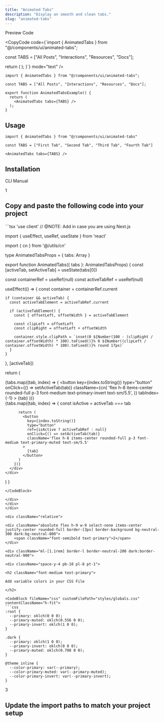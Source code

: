 ```yaml
---
title: "Animated Tabs"
description: "Display an smooth and clean tabs."
slug: "animated-tabs"
---
```


<Tabs defaultValue="preview">

<div className="flex items-center justify-between border-b dark:border-neutral-800/60 border-neutral-300/50 pr-3">

<TabsList>
	<TabsTrigger value="preview">Preview</TabsTrigger>
	<TabsTrigger value="code">Code</TabsTrigger>
</TabsList>

<CopyCode 
	code={`import { AnimatedTabs } from "@/components/ui/animated-tabs";

const TABS = ["All Posts", "Interactions", "Resources", "Docs"];

  return (
    <AnimatedTabs tabs={TABS} />
  );
}`}
	mode="text"
/>

</div>

<TabsContent value="preview">

<ComponentView className="h-[223px] flex items-center justify-center">

<AnimatedTabs />

</ComponentView>

</TabsContent>

<TabsContent value="code">

<CodeBlock contentClassName="h-fit">

```tsx
import { AnimatedTabs } from "@/components/ui/animated-tabs";

const TABS = ["All Posts", "Interactions", "Resources", "Docs"];

export function AnimatedTabsExample() {
  return (
    <AnimatedTabs tabs={TABS} />
  );
}
```

</CodeBlock>

</TabsContent>

</Tabs>

<div className="space-y-2 pt-4">

<div className="pb-3 border-b dark:border-neutral-800/60 border-neutral-300/50">

## Usage

</div>

<CodeBlock className="mt-6" contentClassName="h-fit">

```tsx
import { AnimatedTabs } from "@/components/ui/animated-tabs"
```
</CodeBlock>

<CodeBlock className="mt-4" contentClassName="h-fit">

```tsx
const TABS = ["First Tab", "Second Tab", "Third Tab", "Fourth Tab"]

<AnimatedTabs tabs={TABS} />
```
</CodeBlock>

</div>

<div className="space-y-2 pt-6">

## Installation

<Tabs defaultValue="cli">

<div className="flex items-center justify-between border-b dark:border-neutral-800/60 border-neutral-300/50 pr-3">

<TabsList>
	<TabsTrigger value="cli">CLI</TabsTrigger>
	<TabsTrigger value="manual">Manual</TabsTrigger>
</TabsList>

</div>

<TabsContent value="cli">

<CommandBlock 
	npmCommand="npx @luxeui/ui add animated-tabs" 
	pnpmCommand="pnpm dlx @luxeui/ui add animated-tabs" 
	yarnCommand="npx @luxeui/ui add animated-tabs" 
	bunCommand="bunx --bun @luxeui/ui add animated-tabs" 
/>

</TabsContent>

<TabsContent value="manual">

<div>

<div className="relative">

<div className="absolute flex h-9 w-9 select-none items-center justify-center rounded-full border-[3px] border-background bg-neutral-300 dark:bg-neutral-800">
	<span className="font-semibold text-primary">1</span>
</div>

<div className="ml-[1.1rem] border-l border-neutral-200 dark:border-neutral-900">
	
<div className="space-y-4 pb-10 pl-8 pt-1">

<h2 className="font-medium text-primary">

Copy and paste the following code into your project

</h2>

<CodeBlock fileName="animated-tabs.tsx">
```tsx
'use client' // @NOTE: Add in case you are using Next.js

import { useEffect, useRef, useState } from 'react'

import { cn } from '@/utils/cn'

type AnimatedTabsProps = {
  tabs: Array<string>
}

export function AnimatedTabs({ tabs }: AnimatedTabsProps) {
  const [activeTab, setActiveTab] = useState(tabs[0])

  const containerRef = useRef<HTMLDivElement>(null)
  const activeTabRef = useRef<HTMLButtonElement>(null)

  useEffect(() => {
    const container = containerRef.current

    if (container && activeTab) {
      const activeTabElement = activeTabRef.current

      if (activeTabElement) {
        const { offsetLeft, offsetWidth } = activeTabElement

        const clipLeft = offsetLeft
        const clipRight = offsetLeft + offsetWidth

        container.style.clipPath = `inset(0 ${Number(100 - (clipRight / container.offsetWidth) * 100).toFixed()}% 0 ${Number((clipLeft / container.offsetWidth) * 100).toFixed()}% round 17px)`
      }
    }
  }, [activeTab])

  return (
    <div className='relative mx-auto flex w-fit flex-col items-center rounded-full'>
      <div
        ref={containerRef}
        className='absolute z-10 w-full overflow-hidden [clip-path:inset(0px_75%_0px_0%_round_17px)] [transition:clip-path_0.25s_ease]'
      >
        <div className='relative flex w-full justify-center bg-primary'
        >
          {tabs.map((tab, index) => (
            <button
              key={index.toString()}
              type="button"
              onClick={() => setActiveTab(tab)}
              className={cn(
                'flex h-8 items-center rounded-full p-3 font-medium text-primary-invert text-sm/5.5',
              )}
              tabIndex={-1}
            >
              {tab}
            </button>
          ))}
        </div>
      </div>
      <div className="relative flex w-full justify-center">
        {tabs.map((tab, index) => {
          const isActive = activeTab === tab

          return (
            <button
              key={index.toString()}
              type="button"
              ref={isActive ? activeTabRef : null}
              onClick={() => setActiveTab(tab)}
              className='flex h-8 items-center rounded-full p-3 font-medium text-primary-muted text-sm/5.5'
            >
              {tab}
            </button>
          )
        })}
      </div>
    </div>
  )
}
```
</CodeBlock>

</div>
</div>
</div>

<div className="relative">

<div className="absolute flex h-9 w-9 select-none items-center justify-center rounded-full border-[3px] border-background bg-neutral-300 dark:bg-neutral-800">
	<span className="font-semibold text-primary">2</span>
</div>

<div className="ml-[1.1rem] border-l border-neutral-200 dark:border-neutral-900">
	
<div className="space-y-4 pb-10 pl-8 pt-1">

<h2 className="font-medium text-primary">

Add variable colors in your CSS File

</h2>

<CodeBlock fileName="css" customFilePath="styles/globals.css" contentClassName="h-fit">
```css
:root {
  --primary: oklch(0 0 0);
  --primary-muted: oklch(0.556 0 0);
  --primary-invert: oklch(1 0 0);
}

.dark {
  --primary: oklch(1 0 0);
  --primary-invert: oklch(0 0 0);
  --primary-muted: oklch(0.708 0 0);
}

@theme inline {
  --color-primary: var(--primary);
  --color-primary-muted: var(--primary-muted);
  --color-primary-invert: var(--primary-invert);
}
```
</CodeBlock>

</div>
</div>
</div>

<div className="relative">

<div className="absolute flex h-9 w-9 select-none items-center justify-center rounded-full border-[3px] border-background bg-neutral-300 dark:bg-neutral-800">
	
<span className="font-semibold text-primary">3</span>

</div>

<div className="ml-[1.1rem] border-l border-neutral-200 dark:border-neutral-900">

<div className="space-y-4 pl-8 pt-1">

<h2 className="font-medium text-primary">

Update the import paths to match your project setup

</h2>

</div>
</div>
</div>
</div>

</TabsContent>

</Tabs>

</div>
